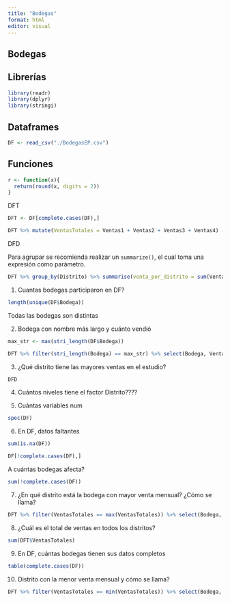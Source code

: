 ```yaml
---
title: "Bodegas"
format: html
editor: visual
---
```


## Bodegas

::: callout-note
## Librerías

```r
library(readr)
library(dplyr)
library(stringi)
```

## Dataframes

```r
DF <- read_csv("./BodegasEP.csv")
```

## Funciones

```r
r <- function(x){
  return(round(x, digits = 2))
}
```
:::

DFT

```r
DFT <- DF[complete.cases(DF),]
```

```r
DFT %>% mutate(VentasTotales = Ventas1 + Ventas2 + Ventas3 + Ventas4) -> DFT
```

DFD

Para agrupar se recomienda realizar un `summarize()`, el cual toma una expresión como parámetro.

```r
DFT %>% group_by(Distrito) %>% summarise(venta_por_distrito = sum(VentasTotales)) %>% arrange(-venta_por_distrito) -> DFD
```

1.  Cuantas bodegas participaron en DF?

```r
length(unique(DF$Bodega))
```

Todas las bodegas son distintas

2.  Bodega con nombre más largo y cuánto vendió

```r
max_str <- max(stri_length(DF$Bodega))

DFT %>% filter(stri_length(Bodega) == max_str) %>% select(Bodega, VentasTotales)
```

3.  ¿Qué distrito tiene las mayores ventas en el estudio?

```r
DFD
```

4.  Cuántos niveles tiene el factor Distrito????

```{=html}
<!-- -->
```
5.  Cuántas variables num

```r
spec(DF)
```

6.  En DF, datos faltantes

```r
sum(is.na(DF))
```

```r
DF[!complete.cases(DF),]
```

A cuántas bodegas afecta?

```r
sum(!complete.cases(DF))
```

7.  ¿En qué distrito está la bodega con mayor venta mensual? ¿Cómo se llama?

```r
DFT %>% filter(VentasTotales == max(VentasTotales)) %>% select(Bodega, Distrito, VentasTotales)
```

8.  ¿Cuál es el total de ventas en todos los distritos?

```r
sum(DFT$VentasTotales)
```

9.  En DF, cuántas bodegas tienen sus datos completos

```r
table(complete.cases(DF))
```

10. Distrito con la menor venta mensual y cómo se llama?

```r
DFT %>% filter(VentasTotales == min(VentasTotales)) %>% select(Bodega, Distrito, VentasTotales)
```
